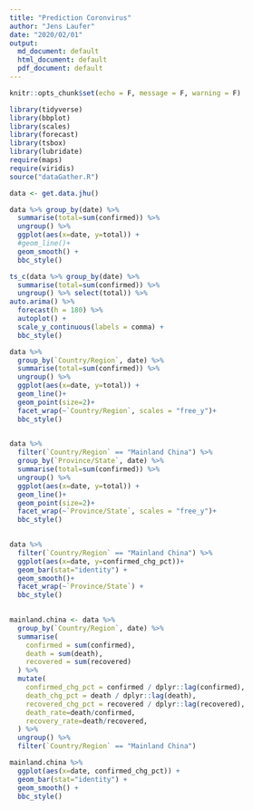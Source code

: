```yaml
---
title: "Prediction Coronvirus"
author: "Jens Laufer"
date: "2020/02/01"
output:
  md_document: default
  html_document: default
  pdf_document: default
---
```


```r
knitr::opts_chunk$set(echo = F, message = F, warning = F)
```

```r
library(tidyverse)
library(bbplot)
library(scales)
library(forecast)
library(tsbox)
library(lubridate)
require(maps)
require(viridis)
source("dataGather.R")
```





```r
data <- get.data.jhu()
```




```r
data %>% group_by(date) %>% 
  summarise(total=sum(confirmed)) %>% 
  ungroup() %>% 
  ggplot(aes(x=date, y=total)) +
  #geom_line()+
  geom_smooth() +
  bbc_style()
```


```r
ts_c(data %>% group_by(date) %>% 
  summarise(total=sum(confirmed)) %>% 
  ungroup() %>% select(total)) %>% 
auto.arima() %>%
  forecast(h = 180) %>% 
  autoplot() +
  scale_y_continuous(labels = comma) +
  bbc_style()
```

```r
data %>% 
  group_by(`Country/Region`, date) %>%
  summarise(total=sum(confirmed)) %>% 
  ungroup() %>% 
  ggplot(aes(x=date, y=total)) +
  geom_line()+
  geom_point(size=2)+
  facet_wrap(~`Country/Region`, scales = "free_y")+
  bbc_style()
  
```
```r

data %>% 
  filter(`Country/Region` == "Mainland China") %>% 
  group_by(`Province/State`, date) %>%
  summarise(total=sum(confirmed)) %>% 
  ungroup() %>% 
  ggplot(aes(x=date, y=total)) +
  geom_line()+
  geom_point(size=2)+
  facet_wrap(~`Province/State`, scales = "free_y")+
  bbc_style()
  
```




```r
data %>% 
  filter(`Country/Region` == "Mainland China") %>% 
  ggplot(aes(x=date, y=confirmed_chg_pct))+
  geom_bar(stat="identity") +
  geom_smooth()+
  facet_wrap(~`Province/State`) +
  bbc_style()
  
```

```r
mainland.china <- data %>%
  group_by(`Country/Region`, date) %>%
  summarise(
    confirmed = sum(confirmed),
    death = sum(death),
    recovered = sum(recovered)
  ) %>%
  mutate(
    confirmed_chg_pct = confirmed / dplyr::lag(confirmed),
    death_chg_pct = death / dplyr::lag(death),
    recovered_chg_pct = recovered / dplyr::lag(recovered),
    death_rate=death/confirmed,
    recovery_rate=death/recovered,
  ) %>%
  ungroup() %>% 
  filter(`Country/Region` == "Mainland China")
```




```r
mainland.china %>% 
  ggplot(aes(x=date, confirmed_chg_pct)) +
  geom_bar(stat="identity") +
  geom_smooth() +
  bbc_style()
```




